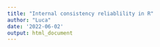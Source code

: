 ```yaml
---
title: "Internal consistency reliablility in R"
author: "Luca"
date: '2022-06-02'
output: html_document
---
```


